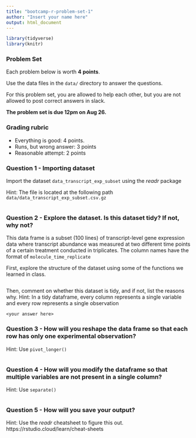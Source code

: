 ```yaml
---
title: "bootcamp-r-problem-set-1"
author: "Insert your name here"
output: html_document
---
```


```r
library(tidyverse)
library(knitr)
```

### Problem Set

Each problem below is worth **4 points**.

Use the data files in the `data/` directory to answer the questions.

For this problem set, you are allowed to help each other, but you are
not allowed to post correct answers in slack.

**The problem set is due 12pm on Aug 26.**

### Grading rubric

-   Everything is good: 4 points.
-   Runs, but wrong answer: 3 points
-   Reasonable attempt: 2 points

### Question 1 - Importing dataset

Import the dataset `data_transcript_exp_subset` using the *readr*
package

Hint: The file is located at the following path
`data/data_transcript_exp_subset.csv.gz`

```r


```

### Question 2 - Explore the dataset. Is this dataset tidy? If not, why not?

This data frame is a subset (100 lines) of transcript-level gene
expression data where transcript abundance was measured at two different
time points of a certain treatment conducted in triplicates. The column
names have the format of `molecule_time_replicate`

First, explore the structure of the dataset using some of the functions
we learned in class.

```r

```

Then, comment on whether this dataset is tidy, and if not, list the
reasons why. Hint: In a tidy dataframe, every column represents a single
variable and every row represents a single observation

```         
<your answer here>
```

### Question 3 - How will you reshape the data frame so that each row has only one experimental observation?

Hint: Use `pivot_longer()`

```r

```

### Question 4 - How will you modify the dataframe so that multiple variables are not present in a single column?

Hint: Use `separate()`

```r

```

### Question 5 - How will you save your output?

Hint: Use the *readr* cheatsheet to figure this out.
https://rstudio.cloud/learn/cheat-sheets

```r

```
